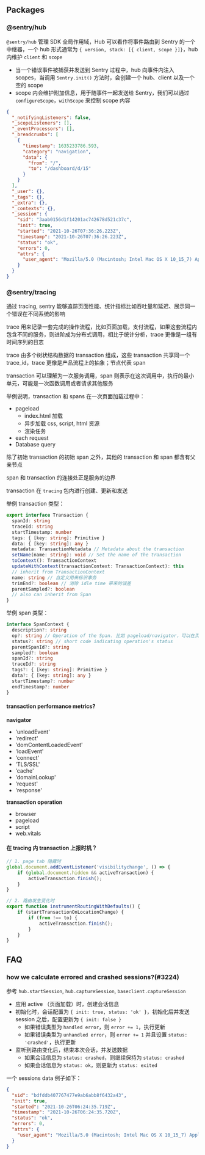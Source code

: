 ## Packages

### @sentry/hub

`@sentry/hub` 管理 SDK 全局作用域，Hub 可以看作将事件路由到 Sentry 的一个中继器，一个 hub 形式通常为 `{ version, stack: [{ client, scope }]}`，hub 内维护 `client` 和 `scope`

- 当一个错误事件被捕获并发送到 Sentry 过程中，hub 向事件内注入 scopes，当调用 `Sentry.init()` 方法时，会创建一个 hub、client 以及一个空的 scope
- scope 内会维护附加信息，用于随事件一起发送给 Sentry，我们可以通过 `configureScope`，`withScope` 来控制 scope 内容

```json
{
  "_notifyingListeners": false,
  "_scopeListeners": [],
  "_eventProcessors": [],
  "_breadcrumbs": [
    {
      "timestamp": 1635233786.593,
      "category": "navigation",
      "data": {
        "from": "/",
        "to": "/dashboard/d/15"
      }
    }
  ],
  "_user": {},
  "_tags": {},
  "_extra": {},
  "_contexts": {},
  "_session": {
    "sid": "3aab0156d1f14201ac742678d521c37c",
    "init": true,
    "started": "2021-10-26T07:36:26.223Z",
    "timestamp": "2021-10-26T07:36:26.223Z",
    "status": "ok",
    "errors": 0,
    "attrs": {
      "user_agent": "Mozilla/5.0 (Macintosh; Intel Mac OS X 10_15_7) AppleWebKit/537.36 (KHTML, like Gecko) Chrome/92.0.4515.107 Safari/537.36"
    }
  }
}
```

### @sentry/tracing

通过 tracing, sentry 能够追踪页面性能、统计指标比如吞吐量和延迟、展示同一个错误在不同系统的影响

trace 用来记录一套完成的操作流程，比如页面加载，支付流程，如果这套流程内包含不同的服务，则进阶成为分布式调用，相比于统计分析，trace 更像是一组有时间序列的日志

trace 由多个树状结构数据的 transaction 组成，这些 transaction 共享同一个 trace_id，trace 更像是产品流程上的抽象；节点代表 span

transaction 可以理解为一次服务调用，span 则表示在这次调用中，执行的最小单元，可能是一次函数调用或者请求其他服务

举例说明，transaction 和 spans 在一次页面加载过程中：

- pageload
  - index.html 加载
  - 异步加载 css, script, html 资源
  - 渲染任务
- each request
- Database query

除了初始 transaction 的初始 span 之外，其他的 transaction 和 span 都含有父亲节点

span 和 transaction 的连接处正是服务的边界

transaction 在 `tracing` 包内进行创建、更新和发送

举例 transaction 类型：

```ts
export interface Transaction {
  spanId: string
  traceId: string
  startTimestamp: number
  tags: { [key: string]: Primitive }
  data: { [key: string]: any }
  metadata: TransactionMetadata // Metadata about the transaction
  setName(name: string): void // Set the name of the transaction
  toContext(): TransactionContext
  updateWithContext(transactionContext: TransactionContext): this
  // inherit from TransactionContext
  name: string // 自定义用来标识事务
  trimEnd?: boolean // 消除 idle time 带来的误差
  parentSampled?: boolean
  // also can inherit from Span
}
```

举例 span 类型：

```ts
interface SpanContext {
  description?: string
  op?: string // Operation of the Span. 比如 pageload/navigator，可以在页面查询时辨认
  status?: string // short code indicating operation's status
  parentSpanId?: string
  sampled?: boolean
  spanId?: string
  traceId?: string
  tags?: { [key: string]: Primitive }
  data?: { [key: string]: any }
  startTimestamp?: number
  endTimestamp?: number
}
```

#### transaction performance metrics?

**navigator**

- 'unloadEvent'
- 'redirect'
- 'domContentLoadedEvent'
- 'loadEvent'
- 'connect'
- 'TLS/SSL'
- 'cache'
- 'domainLookup'
- 'request'
- 'response'

**transaction operation**

- browser
- pageload
- script
- web.vitals

#### 在 tracing 内 transaction 上报时机？

```ts
// 1. page tab 隐藏时
global.document.addEventListener('visibilitychange', () => {
    if (global.document.hidden && activeTransaction) {
        activeTransaction.finish();
    }
}

// 2. 路由发生变化时
export function instrumentRoutingWithDefaults() {
    if (startTransactionOnLocationChange) {
        if (from !== to) {
            activeTransaction.finish();
        }
    }
}
```

## FAQ

### how we calculate errored and crashed sessions?(#3224)

参考 `hub.startSession`, `hub.captureSession`, `baseclient.captureSession`

- 应用 active （页面加载）时，创建会话信息
- 初始化时，会话配置为 `{ init: true, status: 'ok' }`，初始化后并发送 session 之后，配置更新为 `{ init: false }`
  - 如果错误类型为 `handled error`，则 `error += 1`，执行更新
  - 如果错误类型为 `unhandled error`，则 `error += 1` 并且设置 `status: 'crashed'`，执行更新
- 监听到路由变化后，结束本次会话，并发送数据
  - 如果会话信息为 `status: crashed`，则继续保持为 `status: crashed`
  - 如果会话信息为 `status: ok`，则更新为 `status: exited`

一个 sessions data 例子如下：

```json
{
  "sid": "bdfddb407767477e9ab6abb8f6432a43",
  "init": true,
  "started": "2021-10-26T06:24:35.719Z",
  "timestamp": "2021-10-26T06:24:35.720Z",
  "status": "ok",
  "errors": 0,
  "attrs": {
    "user_agent": "Mozilla/5.0 (Macintosh; Intel Mac OS X 10_15_7) AppleWebKit/537.36 (KHTML, like Gecko) Chrome/92.0.4515.107 Safari/537.36"
  }
}
```
